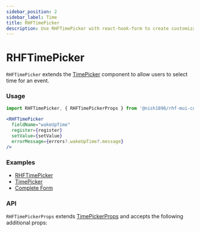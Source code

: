 ```yaml
---
sidebar_position: 2
sidebar_label: Time
title: RHFTimePicker
description: Use RHFTimePicker with react-hook-form to create customizable time input fields. Explore examples and API details for enhanced functionality.
---
```



# RHFTimePicker

`RHFTimePicker` extends the [TimePicker](https://mui.com/x/react-date-pickers/time-picker/)
component to allow users to select time for an event.

### Usage

```js
import RHFTimePicker, { RHFTimePickerProps } from '@nish1896/rhf-mui-components/mui-pickers/time';
```

```jsx
<RHFTimePicker
  fieldName="wakeUpTime"
  register={register}
  setValue={setValue}
  errorMessage={errors?.wakeUpTime?.message}
/>
```

### Examples
- [RHFTimePicker](https://rhf-mui-components-examples.netlify.app/date-time-pickers)
- [TimePicker](https://mui.com/x/react-date-pickers/time-picker/)
- [Complete Form](https://rhf-mui-components-examples.netlify.app/complete-form)

### API
`RHFTimePickerProps` extends [TimePickerProps](https://mui.com/x/api/date-pickers/time-picker/) 
and accepts the following additional props:

<RHFTimePickerPropsTable />
